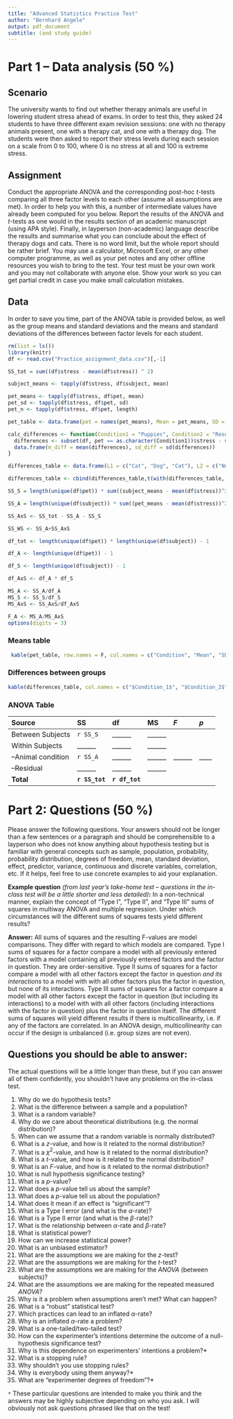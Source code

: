 ```yaml
---
title: "Advanced Statistics Practice Test"
author: "Bernhard Angele"
output: pdf_document
subtitle: (and study guide)
---
```


# Part 1 -- Data analysis (50 %)

## Scenario
The university wants to find out whether therapy animals are useful in lowering student stress ahead of exams. In order to test this, they asked 24 students to have three different exam revision sessions: one with no therapy animals present, one with a therapy cat, and one with a therapy dog. The students were then asked to report their stress levels during each session on a scale from 0 to 100, where 0 is no stress at all and 100 is extreme stress.

## Assignment
Conduct the appropriate ANOVA and the corresponding post-hoc *t*-tests comparing all three factor levels to each other (assume all assumptions are met). In order to help you with this, a number of intermediate values have already been computed for you below. Report the results of the ANOVA and *t*-tests as one would in the results section of an academic manuscript (using APA style). Finally, in layperson (non-academic) language describe the results and summarise what you can conclude about the effect of therapy dogs and cats. There is no word limit, but the whole report should be rather brief. You may use a calculator, Microsoft Excel, or any other computer programme, as well as your pet notes and any other offline resources you wish to bring to the test. Your test must be your own work and you may not collaborate with anyone else. Show your work so you can get partial credit in case you make small calculation mistakes.

## Data

In order to save you time, part of the ANOVA table is provided below, as well as the group means and standard deviations and the means and standard deviations of the differences between factor levels for each student.

```r
rm(list = ls())
library(knitr)
df <- read.csv("Practice_assignment_data.csv")[,-1]

SS_tot = sum((df$stress - mean(df$stress)) ^ 2)

subject_means <- tapply(df$stress, df$subject, mean)

pet_means <- tapply(df$stress, df$pet, mean)
pet_sd <- tapply(df$stress, df$pet, sd)
pet_n <- tapply(df$stress, df$pet, length)

pet_table <- data.frame(pet = names(pet_means), Mean = pet_means, SD = pet_sd, N = pet_n)

calc_differences <- function(Condition1 = "Puppies", Condition2 = "Research", data = df){
  differences <- subset(df, pet == as.character(Condition1))$stress - subset(df, pet == as.character(Condition2))$stress
  data.frame(m_diff = mean(differences), sd_diff = sd(differences))
}

differences_table <- data.frame(L1 = c("Cat", "Dog", "Cat"), L2 = c("No animal", "No animal", "Dog"))

differences_table <- cbind(differences_table,t(with(differences_table, mapply(calc_differences, L1, L2))))

SS_S = length(unique(df$pet)) * sum((subject_means - mean(df$stress))^2)

SS_A = length(unique(df$subject)) * sum((pet_means - mean(df$stress))^2)

SS_AxS <- SS_tot - SS_A - SS_S

SS_WS <- SS_A+SS_AxS

df_tot <- length(unique(df$pet)) * length(unique(df$subject)) - 1

df_A <- length(unique(df$pet)) - 1

df_S <- length(unique(df$subject)) - 1

df_AxS <- df_A * df_S

MS_A <- SS_A/df_A
MS_S <- SS_S/df_S
MS_AxS <- SS_AxS/df_AxS

F_A <- MS_A/MS_AxS
options(digits = 3)
```

### Means table
```r

 kable(pet_table, row.names = F, col.names = c("Condition", "Mean", "SD", "N"))
```

### Differences between groups
```r
kable(differences_table, col.names = c("$Condition_1$", "$Condition_2$", "$Mean(Condition_1 - Condition_2)$", "$SD(Condition_1 - Condition_2)$"), align = c('l','l','r','r'))

```

### ANOVA Table

|Source            |SS            |df              |MS    |*F*   |*p* |
|:-----------------|:-------------|:---------------|:-----|:-----|:---|
|Between Subjects  |`r SS_S`      |______          |______|      |    |
|Within Subjects   |______        |______          |______|      |    |
|--Animal condition|`r SS_A`      |______          |______|______|____|
|--Residual        |______        |______          |______|      |    |
|**Total**         |**`r SS_tot`**|**`r df_tot`**  |      |      |    |

# Part 2: Questions (50 %)
Please answer the following questions. Your answers should not be longer than a few sentences or a paragraph and should be comprehensible to a layperson who does not know anything about hypothesis testing but is familiar with general concepts such as sample, population, probability, probability distribution, degrees of freedom, mean, standard deviation, effect, predictor, variance, continuous and discrete variables, correlation, etc. If it helps, feel free to use concrete examples to aid your explanation.

**Example question** *(from last year's take-home test -- questions in the in-class test will be a little shorter and less detailed)***:** In a non-technical manner, explain the concept of "Type I", "Type II", and "Type III" sums of squares in multiway ANOVA and multiple regression. Under which circumstances will the different sums of squares tests yield different results?

**Answer:** All sums of squares and the resulting F-values are model comparisons. They differ with regard to which models are compared. Type I sums of squares for a factor compare a model with all previously entered factors with a model containing all previously entered factors and the factor in question. They are order-sensitive. Type II sums of squares for a factor compare a model with all other factors except the factor in question *and its interactions* to a model with with all other factors plus the factor in question, but none of its interactions. Type III sums of squares for a factor compare a model with all other factors except the factor in question (but including its interactions) to a model with with all other factors (including interactions with the factor in question) plus the factor in question itself. The different sums of squares will yield different results if there is multicollinearity, i.e. if any of the factors are correlated. In an ANOVA design, multicollinearity can occur if the design is unbalanced (i.e. group sizes are not even).

## Questions you should be able to answer:

The actual questions will be a little longer than these, but if you can answer all of them confidently, you shouldn't have any problems on the in-class test.

1. Why do we do hypothesis tests?
2. What is the difference between a sample and a population?
3. What is a random variable?
4. Why do we care about theoretical distributions (e.g. the normal distribution)?
5. When can we assume that a random variable is normally distributed?
6. What is a *z*-value, and how is it related to the normal distribution?
7. What is a $\chi^2$-value, and how is it related to the normal distribution?
8. What is a *t*-value, and how is it related to the normal distribution?
9. What is an *F*-value, and how is it related to the normal distribution?
10. What is null hypothesis significance testing?
11. What is a *p*-value?
12. What does a *p*-value tell us about the sample?
13. What does a *p*-value tell us about the population?
14. What does it mean if an effect is "significant"?
15. What is a Type I error (and what is the $\alpha$-rate)?
16. What is a Type II error (and what is the $\beta$-rate)?
17. What is the relationship between $\alpha$-rate and $\beta$-rate?
18. What is statistical power?
19. How can we increase statistical power?
20. What is an unbiased estimator?
21. What are the assumptions we are making for the *z*-test?
22. What are the assumptions we are making for the *t*-test?
23. What are the assumptions we are making for the *ANOVA* (between subjects)?
24. What are the assumptions we are making for the repeated measured *ANOVA*?
25. Why is it a problem when assumptions aren't met? What can happen?
26. What is a "robust" statistical test?
27. Which practices can lead to an inflated $\alpha$-rate?
28. Why is an inflated $\alpha$-rate a problem?
29. What is a one-tailed/two-tailed test?
30. How can the experimenter's intentions determine the outcome of a null-hypothesis significance test?
31. Why is this dependence on experimenters' intentions a problem?*
32. What is a stopping rule?
33. Why shouldn't you use stopping rules?
34. Why is everybody using them anyway?*
35. What are "experimenter degrees of freedom"?*

`*` These particular questions are intended to make you think and the answers may be highly subjective depending on who you ask. I will obviously not ask questions phrased like that on the test!